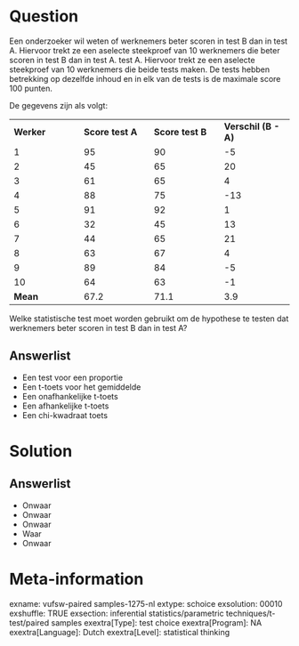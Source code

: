 Question
========
Een onderzoeker wil weten of werknemers beter scoren in test B dan in test A. Hiervoor trekt ze een aselecte steekproef van 10 werknemers die beter scoren in test B dan in test A. test A. Hiervoor trekt ze een aselecte steekproef van 10 werknemers die beide tests maken. De tests hebben betrekking op dezelfde inhoud en in elk van de tests is de maximale score 100 punten.  
  
De gegevens zijn als volgt:  
  

<table class="tvcss_2 tvcss_3"> <colgroup> <col style="width: 25%" /> <col style="width: 25%" /> <col style="width: 25%" /> <col style="width: 25%" /> </colgroup> <tbody> <tr class="odd"> <td class="tvcss_4"><strong>Werker</strong></td> <td class="tvcss_5"><strong>Score test A</strong><br /> </td> <td class="tvcss_6"><strong>Score test B</strong><br /> </td> <td class="tvcss_7"><strong>Verschil (B - A)</strong><br /> </td> </tr> <tr class="even"> <td class="tvcss_4">1<br /> </td> <td class="tvcss_5 tvcss_8">95<br /> </td> <td class="tvcss_6 tvcss_8">90<br /> </td> <td class="tvcss_7 tvcss_8">-5<br /> </td> </tr> <tr class="odd"> <td class="tvcss_4">2<br /> </td> <td class="tvcss_5 tvcss_8">45<br /> </td> <td class="tvcss_6 tvcss_8">65<br /> </td> <td class="tvcss_7 tvcss_8">20<br /> </td> </tr> <tr class="even"> <td class="tvcss_4">3<br /> </td> <td class="tvcss_5 tvcss_8">61<br /> </td> <td class="tvcss_6 tvcss_8">65<br /> </td> <td class="tvcss_7 tvcss_8">4<br /> </td> </tr> <tr class="odd"> <td class="tvcss_4">4<br /> </td> <td class="tvcss_5 tvcss_8">88<br /> </td> <td class="tvcss_6 tvcss_8">75<br /> </td> <td class="tvcss_7 tvcss_8">-13<br /> </td> </tr> <tr class="even"> <td class="tvcss_4">5<br /> </td> <td class="tvcss_5 tvcss_8">91<br /> </td> <td class="tvcss_6 tvcss_8">92<br /> </td> <td class="tvcss_7 tvcss_8">1<br /> </td> </tr> <tr class="odd"> <td class="tvcss_4">6<br /> </td> <td class="tvcss_5 tvcss_8">32<br /> </td> <td class="tvcss_6 tvcss_8">45<br /> </td> <td class="tvcss_7 tvcss_8">13<br /> </td> </tr> <tr class="even"> <td class="tvcss_4">7<br /> </td> <td class="tvcss_5 tvcss_8">44<br /> </td> <td class="tvcss_6 tvcss_8">65<br /> </td> <td class="tvcss_7 tvcss_8">21<br /> </td> </tr> <tr class="odd"> <td class="tvcss_4">8<br /> </td> <td class="tvcss_5 tvcss_8">63<br /> </td> <td class="tvcss_6 tvcss_8">67<br /> </td> <td class="tvcss_7 tvcss_8">4<br /> </td> </tr> <tr class="even"> <td class="tvcss_4">9<br /> </td> <td class="tvcss_5 tvcss_8">89<br /> </td> <td class="tvcss_6 tvcss_8">84<br /> </td> <td class="tvcss_7 tvcss_8">-5<br /> </td> </tr> <tr class="odd"> <td class="tvcss_4">10<br /> </td> <td class="tvcss_5 tvcss_8">64<br /> </td> <td class="tvcss_6 tvcss_8">63<br /> </td> <td class="tvcss_7 tvcss_8">-1<br /> </td> </tr> <tr class="even"> <td class="tvcss_4"><strong>Mean</strong></td> <td class="tvcss_5 tvcss_9">67.2<br /> </td> <td class="tvcss_6 tvcss_9">71.1<br /> </td> <td class="tvcss_7 tvcss_9">3.9<br /> </td> </tr> </tbody> </table>

  
Welke statistische test moet worden gebruikt om de hypothese te testen dat werknemers beter scoren in test B dan in test A?

Answerlist
----------
* Een test voor een proportie
* Een t-toets voor het gemiddelde
* Een onafhankelijke t-toets
* Een afhankelijke t-toets
* Een chi-kwadraat toets

Solution
========

Answerlist
----------
* Onwaar
* Onwaar
* Onwaar
* Waar
* Onwaar

Meta-information
================
exname: vufsw-paired samples-1275-nl
extype: schoice
exsolution: 00010
exshuffle: TRUE
exsection: inferential statistics/parametric techniques/t-test/paired samples
exextra[Type]: test choice
exextra[Program]: NA
exextra[Language]: Dutch
exextra[Level]: statistical thinking

